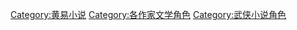 [[Category:黄易小说|Category:黄易小说]]
[[Category:各作家文学角色|Category:各作家文学角色]]
[[Category:武侠小说角色|Category:武侠小说角色]]